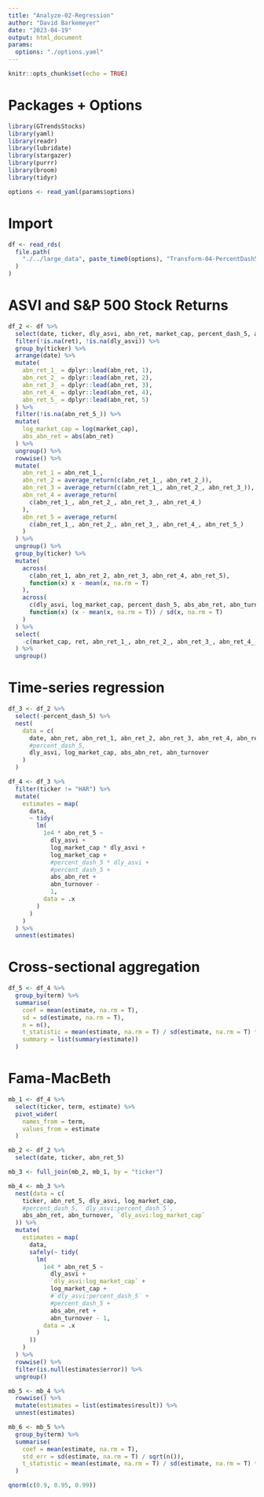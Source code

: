 ```yaml
---
title: "Analyze-02-Regression"
author: "David Barkemeyer"
date: "2023-04-19"
output: html_document
params:
  options: "./options.yaml"
---
```


```r
knitr::opts_chunk$set(echo = TRUE)
```

# Packages + Options

```r
library(GTrendsStocks)
library(yaml)
library(readr)
library(lubridate)
library(stargazer)
library(purrr)
library(broom)
library(tidyr)

options <- read_yaml(params$options)
```

# Import

```r
df <- read_rds(
  file.path(
    "./../large_data", paste_time0(options), "Transform-04-PercentDash5Volume.rds"
  )
)
```

# ASVI and S&P 500 Stock Returns

```r
df_2 <- df %>%
  select(date, ticker, dly_asvi, abn_ret, market_cap, percent_dash_5, abn_turnover, ret) %>%
  filter(!is.na(ret), !is.na(dly_asvi)) %>%
  group_by(ticker) %>%
  arrange(date) %>%
  mutate(
    abn_ret_1_ = dplyr::lead(abn_ret, 1),
    abn_ret_2_ = dplyr::lead(abn_ret, 2),
    abn_ret_3_ = dplyr::lead(abn_ret, 3),
    abn_ret_4_ = dplyr::lead(abn_ret, 4),
    abn_ret_5_ = dplyr::lead(abn_ret, 5)
  ) %>%
  filter(!is.na(abn_ret_5_)) %>%
  mutate(
    log_market_cap = log(market_cap),
    abs_abn_ret = abs(abn_ret)
  ) %>%
  ungroup() %>%
  rowwise() %>%
  mutate(
    abn_ret_1 = abn_ret_1_,
    abn_ret_2 = average_return(c(abn_ret_1_, abn_ret_2_)),
    abn_ret_3 = average_return(c(abn_ret_1_, abn_ret_2_, abn_ret_3_)),
    abn_ret_4 = average_return(
      c(abn_ret_1_, abn_ret_2_, abn_ret_3_, abn_ret_4_)
    ),
    abn_ret_5 = average_return(
      c(abn_ret_1_, abn_ret_2_, abn_ret_3_, abn_ret_4_, abn_ret_5_)
    )
  ) %>%
  ungroup() %>%
  group_by(ticker) %>%
  mutate(
    across(
      c(abn_ret_1, abn_ret_2, abn_ret_3, abn_ret_4, abn_ret_5),
      function(x) x - mean(x, na.rm = T)
    ),
    across(
      c(dly_asvi, log_market_cap, percent_dash_5, abs_abn_ret, abn_turnover),
      function(x) (x - mean(x, na.rm = T)) / sd(x, na.rm = T)
    )
  ) %>%
  select(
    -c(market_cap, ret, abn_ret_1_, abn_ret_2_, abn_ret_3_, abn_ret_4_, abn_ret_5_)
  ) %>%
  ungroup()
```

# Time-series regression

```r
df_3 <- df_2 %>% 
  select(-percent_dash_5) %>%
  nest(
    data = c(
      date, abn_ret, abn_ret_1, abn_ret_2, abn_ret_3, abn_ret_4, abn_ret_5,
      #percent_dash_5,
      dly_asvi, log_market_cap, abs_abn_ret, abn_turnover
    )
  )

df_4 <- df_3 %>%
  filter(ticker != "HAR") %>%
  mutate(
    estimates = map(
      data,
      ~ tidy(
        lm(
          1e4 * abn_ret_5 ~ 
            dly_asvi + 
            log_market_cap * dly_asvi + 
            log_market_cap + 
            #percent_dash_5 * dly_asvi + 
            #percent_dash_5 + 
            abs_abn_ret + 
            abn_turnover - 
            1, 
          data = .x
        )
      )
    )
  ) %>%
  unnest(estimates)
```

# Cross-sectional aggregation

```r
df_5 <- df_4 %>%
  group_by(term) %>%
  summarise(
    coef = mean(estimate, na.rm = T),
    sd = sd(estimate, na.rm = T),
    n = n(),
    t_statistic = mean(estimate, na.rm = T) / sd(estimate, na.rm = T) * sqrt(n()),
    summary = list(summary(estimate))
  )
```

# Fama-MacBeth

```r
mb_1 <- df_4 %>% 
  select(ticker, term, estimate) %>%
  pivot_wider(
    names_from = term,
    values_from = estimate
  )

mb_2 <- df_2 %>%
  select(date, ticker, abn_ret_5)

mb_3 <- full_join(mb_2, mb_1, by = "ticker")

mb_4 <- mb_3 %>%
  nest(data = c(
    ticker, abn_ret_5, dly_asvi, log_market_cap, 
    #percent_dash_5, `dly_asvi:percent_dash_5`,
    abs_abn_ret, abn_turnover, `dly_asvi:log_market_cap`
  )) %>%
  mutate(
    estimates = map(
      data,
      safely(~ tidy(
        lm(
          1e4 * abn_ret_5 ~ 
            dly_asvi + 
            `dly_asvi:log_market_cap` + 
            log_market_cap + 
            #`dly_asvi:percent_dash_5` + 
            #percent_dash_5 + 
            abs_abn_ret + 
            abn_turnover - 1,
          data = .x
        )
      ))
    )
  ) %>%
  rowwise() %>%
  filter(is.null(estimates$error)) %>%
  ungroup()

mb_5 <- mb_4 %>%
  rowwise() %>%
  mutate(estimates = list(estimates$result)) %>%
  unnest(estimates)

mb_6 <- mb_5 %>%
  group_by(term) %>%
  summarise(
    coef = mean(estimate, na.rm = T),
    std_err = sd(estimate, na.rm = T) / sqrt(n()),
    t_statistic = mean(estimate, na.rm = T) / sd(estimate, na.rm = T) * sqrt(n())
  )
```

```r
qnorm(c(0.9, 0.95, 0.99))
```


